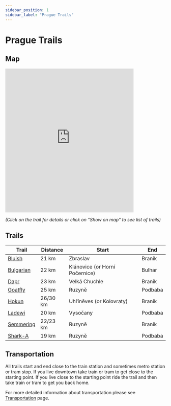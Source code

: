```yaml
---
sidebar_position: 1
sidebar_label: "Prague Trails"
---
```


# Prague Trails

## Map

<iframe src="https://frame.mapy.cz/s/muvunufece" width="80%" height="450" frameborder="0"></iframe>

*(Click on the trail for details or click on "Show on map" to see list of trails)*

## Trails

| Trail | Distance | Start | End |
| --- | --- | --- | --- |
| [Bluish](prague/bluish) | 21 km | Zbraslav | Braník |
| [Bulgarian](prague/bulgarian) | 22 km | Klánovice (or Horní Počernice) | Bulhar |
| [Dapr](prague/dapr) | 23 km | Velká Chuchle | Braník |
| [Goatfly](prague/goatfly) | 25 km | Ruzyně | Podbaba |
| [Hokun](prague/hokun) | 26/30 km | Uhříněves (or Kolovraty) | Braník |
| [Ladewi](prague/ladewi) | 20 km | Vysočany | Podbaba |
| [Semmering](prague/semmering) | 22/23 km | Ruzyně | Braník |
| [Shark-A](prague/shark-a) | 19 km | Ruzyně | Podbaba |

## Transportation

All trails start and end close to the train station and sometimes metro station or tram stop. If you live downtown take train or tram to get close to the starting point. If you live close to the starting point ride the trail and then take train or tram to get you back home.

For more detailed information about transportation please see [Transportation](../transportation) page.